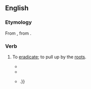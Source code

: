 ==English==

===Etymology===
From {{bor|en|LL.|aberuncare}}, from {{bor|en|la|averruncare}}.

===Verb===
{{en-verb|aberuncat}}

# {{lb|en|rare|transitive}} To [[eradicate]]; to pull up by the [[root]]s. {{defdate|from 18th c.}}
#* {{quote-book|lang=en|title=Deformities of Dr Samuel Johnson: Selected from his works|author=James Thomson Callender|year=1782|passage=His ''nefarious repercussion'' of ''obloquy'' must ''contaminate'', and ''obumbrate'', and who can tell but it may even '''''aberuncate''''' his ''feculent'' and ''excrementitious celebrity''.}}
#* {{quote-book|lang=en|title=A treatise on talegraphic communication, navel, military, and political|author=John MacDonald|year=1808|passage=The deprivation of abbacy reduced the auld abbey-lubber to an aberrant state, devoid of adjument; and sad reverse! from the soft indulgence of accubation, his feet were daily abraded, in arenulous situations, in '''aberuncating''' roots for his sustenance, on sectivous mountains.}}
#* {{quote-book|lang=en|year=1983|author={{w|Alasdair Gray}}|chapter=Logopandocy|publisher=Canongate|year_published=2012|title=Every Short Story 1951-2012|page=136|passage=those embryonical conceits which quaversally disposed intellects too often neglect, abort and '''aberuncate''' for clamouring projects more fully formed {{...}}.}}